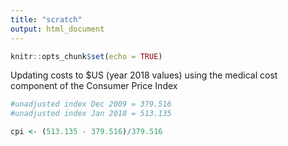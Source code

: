 ```yaml
---
title: "scratch"
output: html_document
---
```


```r
knitr::opts_chunk$set(echo = TRUE)
```


Updating costs to $US (year 2018 values) using the medical cost component of the Consumer Price Index

```r
#unadjusted index Dec 2009 = 379.516
#unadjusted index Jan 2018 = 513.135

cpi <- (513.135 - 379.516)/379.516


```

